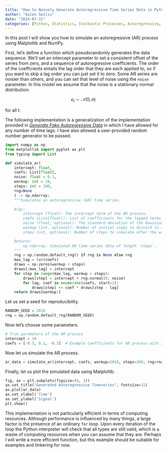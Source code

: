 ```yaml
---
title: "How to Naïvely Generate Autoregressive Time Series Data in Python"
author: "Galen Seilis"
date: "2024-07-31"
categories: [Python, Statistics, Stochastic Processes, Autoregressive, Time Series, Matplotlib, NumPy]
---
```


In this post I will show you how to simulate an autoregressive (AR) process using Matplotlib and NumPy.

First, let's define a function which pseudorandomly generates the data sequence. We'll set an intercept parameter to set a consistent offset of the series from zero, and a sequence of autoregressive coefficients. The order of the coefficients entails the lag order that they are each applied to, so if you want to skip a lag order you can just set it to zero. Some AR series are noisier than others, and you can set that level of noise using the `noise` parameter. In this model we assume that the noise is a stationary normal distribution:

$$\epsilon_t \sim \mathcal{N}(0,\sigma)$$

for all $t$.

The following implementation is a generalization of the implementation provided in  [*Generate Fake Autoregressive Data*](https://www.pymc.io/projects/examples/en/latest/time_series/Forecasting_with_structural_timeseries.html#generate-fake-autoregressive-data) in which I have allowed for any number of time lags. I have also allowed a user-provided random number generator to be passed.

```python
import numpy as np
from matplotlib import pyplot as plt
from typing import List

def simulate_ar(
    intercept: float,
    coefs: List[float],
    noise: float = 0.3,
    warmup: int = 10,
    steps: int = 200,
    rng=None
    ) -> np.ndarray:
    """Simulates an autoregressive (AR) time series.

    Args:
        intercept (float): The intercept term of the AR process.
        coefs (List[float]): List of coefficients for the lagged terms.
        noise (float, optional): The standard deviation of the Gaussian noise. Default is 0.3.
        warmup (int, optional): Number of initial steps to discard to allow the process to stabilize. Default is 10.
        steps (int, optional): Number of steps to simulate after the warmup period. Default is 200.

    Returns:
        np.ndarray: Simulated AR time series data of length `steps`.
    """
    rng = np.random.default_rng() if rng is None else rng
    max_lag = len(coefs)
    draws = np.zeros(warmup + steps)
    draws[:max_lag] = intercept
    for step in range(max_lag, warmup + steps):
        draws[step] = intercept + rng.normal(0, noise)
        for lag, coef in enumerate(coefs, start=1):
            draws[step] += coef * draws[step - lag]
    return draws[warmup:]
```


Let us set a seed for reproducibility.


```python
RANDOM_SEED = 2018
rng = np.random.default_rng(RANDOM_SEED)
```

Now let's choose some parameters.

```python
# True parameters of the AR process
intercept = 10
coefs = [-0.3, 0.1, -0.3]  # Example coefficients for AR process with 3 lags
```

Now let us simulate the AR process.

```python
ar_data = simulate_ar(intercept, coefs, warmup=2018, steps=200, rng=rng)
```

Finally, let us plot the simulated data using Matplotlib.

```python
fig, ax = plt.subplots(figsize=(8, 3))
ax.set_title("Generated Autoregressive Timeseries", fontsize=15)
ax.plot(ar_data)
ax.set_xlabel('Time')
ax.set_ylabel('Signal')
plt.show()
```

This implementation is not particularly efficient in terms of computing resources. Although performance is influenced by many things, a large factor is the presence of an ordinary `for` loop. Upon every iteration of the loop the Python interpreter will check that all types are still valid, which is a waste of computing resources when you can assume that they are. Perhaps I will write a more efficient function, but this example should be suitable for examples and tinkering for now.
